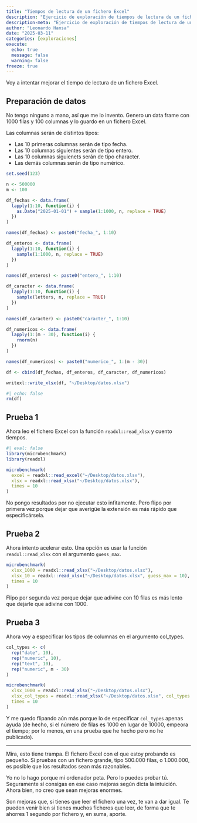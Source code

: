 ```yaml
---
title: "Tiempos de lectura de un fichero Excel"
description: "Ejercicio de exploración de tiempos de lectura de un fichero Excel"
description-meta: "Ejercicio de exploración de tiempos de lectura de un fichero Excel"
author: "Leonardo Hansa"
date: "2025-03-11"
categories: [exploraciones]
execute: 
  echo: true
  message: false
  warning: false
freeze: true
---
```


Voy a intentar mejorar el tiempo de lectura de un fichero Excel. 

## Preparación de datos

No tengo ninguno a mano, así que me lo invento. Genero un data frame con 1000 filas y 100 columnas y lo guardo en un fichero Excel.

Las columnas serán de distintos tipos: 

- Las 10 primeras columnas serán de tipo fecha. 
- Las 10 columnas siguientes serán de tipo entero.
- Las 10 columnas siguienets serán de tipo character. 
- Las demás columnas serán de tipo numérico.

```r
set.seed(123)

n <- 500000
m <- 100

df_fechas <- data.frame(
  lapply(1:10, function(i) {
    as.Date("2025-01-01") + sample(1:1000, n, replace = TRUE)
  })
)

names(df_fechas) <- paste0("fecha_", 1:10)

df_enteros <- data.frame(
  lapply(1:10, function(i) {
    sample(1:1000, n, replace = TRUE)
  })
)

names(df_enteros) <- paste0("entero_", 1:10)

df_caracter <- data.frame(
  lapply(1:10, function(i) {
    sample(letters, n, replace = TRUE)
  })
)

names(df_caracter) <- paste0("caracter_", 1:10)

df_numericos <- data.frame(
  lapply(1:(m - 30), function(i) {
    rnorm(n)
  })
)

names(df_numericos) <- paste0("numerico_", 1:(m - 30))

df <- cbind(df_fechas, df_enteros, df_caracter, df_numericos)

writexl::write_xlsx(df, "~/Desktop/datos.xlsx")
```

```r
#| echo: false
rm(df)
```

## Prueba 1

Ahora leo el fichero Excel con la función `readxl::read_xlsx` y cuento tiempos.

```r
#| eval: false
library(microbenchmark)
library(readxl)

microbenchmark(
  excel = readxl::read_excel("~/Desktop/datos.xlsx"),
  xlsx = readxl::read_xlsx("~/Desktop/datos.xlsx"),
  times = 10
)
```

No pongo resultados por no ejecutar esto infitamente. Pero flipo por primera vez porque dejar que averigüe la extensión es más rápido que especificársela.

## Prueba 2

Ahora intento acelerar esto. Una opción es usar la función `readxl::read_xlsx` con el argumento `guess_max`.

```r
microbenchmark(
  xlsx_1000 = readxl::read_xlsx("~/Desktop/datos.xlsx"),
  xlsx_10 = readxl::read_xlsx("~/Desktop/datos.xlsx", guess_max = 10),
  times = 10
)
```

Flipo por segunda vez porque dejar que adivine con 10 filas es más lento que dejarle que adivine con 1000.

## Prueba 3

Ahora voy a especificar los tipos de columnas en el argumento col_types. 

```r
col_types <- c(
  rep("date", 10),
  rep("numeric", 10),
  rep("text", 10),
  rep("numeric", m - 30)
)

microbenchmark(
  xlsx_1000 = readxl::read_xlsx("~/Desktop/datos.xlsx"),
  xlsx_col_types = readxl::read_xlsx("~/Desktop/datos.xlsx", col_types = col_types),
  times = 10
)
```


Y me quedo flipando aún más porque lo de especificar `col_types` apenas ayuda (de hecho, si el número de filas es 1000 en lugar de 10000, empeora el tiempo; por lo menos, en una prueba que he hecho pero no he publicado).

***

Mira, esto tiene trampa. El fichero Excel con el que estoy probando es pequeño. Si pruebas con un fichero grande, tipo 500.000 filas, o 1.000.000, es posible que los resultados sean más razonables. 

Yo no lo hago porque mi ordenador peta. Pero lo puedes probar tú. Seguramente sí consigas en ese caso mejoras según dicta la intuición. Ahora bien, no creo que sean mejoras enormes. 

Son mejoras que, si tienes que leer el fichero una vez, te van a dar igual. Te pueden venir bien si tienes muchos ficheros que leer, de forma que te ahorres 1 segundo por fichero y, en suma, aporte. 



